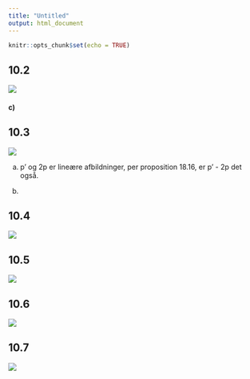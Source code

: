 ```yaml
---
title: "Untitled"
output: html_document
---
```


```r
knitr::opts_chunk$set(echo = TRUE)
```

## 10.2

![](10.2.png)

#### c)

## 10.3

![](10.3.png)

a)  p' og 2p er lineære afbildninger, per proposition 18.16, er p' - 2p det også.

b)  

## 10.4

![](10.4.png)

## 10.5

![](10.5.png)

## 10.6

![](10.6.png)

## 10.7

![](10.7.png)

```python

```
